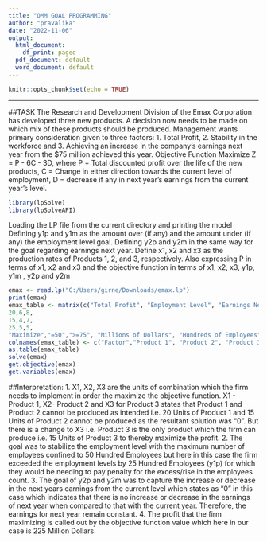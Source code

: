 ---
title: "QMM GOAL PROGRAMMING"
author: "pravalika"
date: "2022-11-06"
output:
  html_document:
    df_print: paged
  pdf_document: default
  word_document: default
---

```{r setup, include=FALSE}
knitr::opts_chunk$set(echo = TRUE)
```

---
##TASK 
The Research and Development Division of the Emax Corporation has developed three new products. A
decision now needs to be made on which mix of these products should be produced. Management wants
primary consideration given to three factors:
1. Total Profit,
2. Stability in the workforce and
3. Achieving an increase in the company’s earnings next year from the $75 million achieved
this year.
Objective Function
Maximize Z = P - 6C - 3D, where
P = Total discounted profit over the life of the new products,
C = Change in either direction towards the current level of employment,
D = decrease if any in next year’s earnings from the current year’s level.
```{r}
library(lpSolve)
library(lpSolveAPI)

```

Loading the LP file from the current directory and printing the model
Defining y1p and y1m as the amount over (if any) and the amount under (if any) the employment level goal.
Defining y2p and y2m in the same way for the goal regarding earnings next year.
Define x1, x2 and x3 as the production rates of Products 1, 2, and 3, respectively.
Also expressing P in terms of x1, x2 and x3 and the objective function in terms of x1, x2, x3, y1p, y1m , y2p and y2m

```{r}
emax <- read.lp("C:/Users/girne/Downloads/emax.lp")
print(emax)
emax_table <- matrix(c("Total Profit", "Employment Level", "Earnings Next Year",
20,6,8,
15,4,7,
25,5,5,
"Maximize","=50",">=75", "Millions of Dollars", "Hundreds of Employees", "Millions of Dollars"), ncol=6)
colnames(emax_table) <- c("Factor","Product 1", "Product 2", "Product 3", "Goal", "Units")
as.table(emax_table)
solve(emax)
get.objective(emax)
get.variables(emax)
```

##Interpretation:
1. X1, X2, X3 are the units of combination which the firm needs to implement in order the maximize the
objective function. X1 - Product 1, X2- Product 2 and X3 for Product 3 states that Product 1 and Product
2 cannot be produced as intended i.e. 20 Units of Product 1 and 15 Units of Product 2 cannot be produced
as the resultant solution was “0”. But there is a change to X3 i.e. Product 3 is the only product which the
firm can produce i.e. 15 Units of Product 3 to thereby maximize the profit.
2. The goal was to stabilize the employment level with the maximum number of employees confined to 50
Hundred Employees but here in this case the firm exceeded the employment levels by 25 Hundred Employees
(y1p) for which they would be needing to pay penalty for the excess/rise in the employees count.
3. The goal of y2p and y2m was to capture the increase or decrease in the next years earnings from the
current level which states as “0” in this case which indicates that there is no increase or decrease in the
earnings of next year when compared to that with the current year. Therefore, the earnings for next year
remain constant.
4. The profit that the firm maximizing is called out by the objective function value which here in our case is
225 Million Dollars.